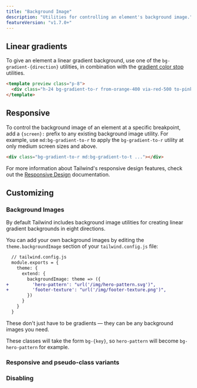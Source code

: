 ```yaml
---
title: "Background Image"
description: "Utilities for controlling an element's background image."
featureVersion: "v1.7.0+"
---
```




## Linear gradients

To give an element a linear gradient background, use one of the `bg-gradient-{direction}` utilities, in combination with the [gradient color stop](/docs/gradient-color-stops) utilities.

```html
<template preview class="p-8">
  <div class="h-24 bg-gradient-to-r from-orange-400 via-red-500 to-pink-500"></div>
</template>
```

## Responsive

To control the background image of an element at a specific breakpoint, add a `{screen}:` prefix to any existing background image utility. For example, use `md:bg-gradient-to-r` to apply the `bg-gradient-to-r` utility at only medium screen sizes and above.

```html
<div class="bg-gradient-to-r md:bg-gradient-to-t ..."></div>
```

For more information about Tailwind's responsive design features, check out the [Responsive Design](/docs/responsive-design) documentation.

## Customizing

### Background Images

By default Tailwind includes background image utilities for creating linear gradient backgrounds in eight directions.

You can add your own background images by editing the `theme.backgroundImage` section of your `tailwind.config.js` file:

```diff
  // tailwind.config.js
  module.exports = {
    theme: {
      extend: {
        backgroundImage: theme => ({
+         'hero-pattern': "url('/img/hero-pattern.svg')",
+         'footer-texture': "url('/img/footer-texture.png')",
        })
      }
    }
  }
```

These don't just have to be gradients — they can be any background images you need.

These classes will take the form `bg-{key}`, so `hero-pattern` will become `bg-hero-pattern` for example.

### Responsive and pseudo-class variants

<Variants plugin="backgroundImage" />

### Disabling

<Disabling plugin="backgroundImage" />
